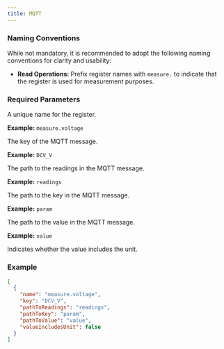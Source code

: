 ```yaml
---
title: MQTT
---
```


### Naming Conventions

While not mandatory, it is recommended to adopt the following naming conventions for clarity and usability:

- **Read Operations:** Prefix register names with `measure.` to indicate that the register is used for measurement purposes.

### Required Parameters

<ParamField path="name" type="string" required>
A unique name for the register.

**Example:** `measure.voltage`
</ParamField>

<ParamField path="key" type="string" required>
The key of the MQTT message.

**Example:** `DCV_V`
</ParamField>

<ParamField path="pathToReadings" type="string" required>
The path to the readings in the MQTT message.

**Example:** `readings`
</ParamField>

<ParamField path="pathToKey" type="string" required>
The path to the key in the MQTT message.

**Example:** `param`
</ParamField>

<ParamField path="pathToValue" type="string" required>
The path to the value in the MQTT message.

**Example:** `value`
</ParamField>

<ParamField path="valueIncludesUnit" type="bool" required>
Indicates whether the value includes the unit.
</ParamField>

### Example

```json mqtt_address_map.json icon="code"
[
  {
    "name": "measure.voltage",
    "key": "DCV_V",
    "pathToReadings": "readings",
    "pathToKey": "param",
    "pathToValue": "value",
    "valueIncludesUnit": false
  }
]
```